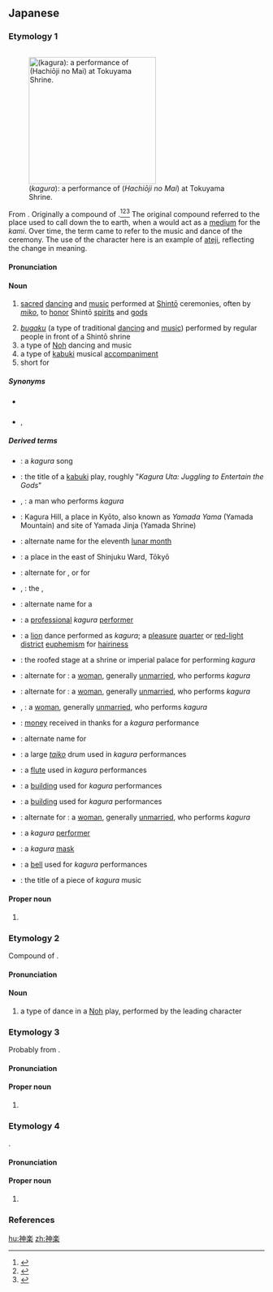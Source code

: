 ==Japanese==

===Etymology 1===
<div style="float:right;clear:none;">
{{wikipedia|lang=ja}}
{{wikipedia|Kagura}}
[[File:Tokuyamakagura.JPG|thumb|250px|{{lang|ja|神楽}} (''kagura''): a performance of {{lang|ja|八王子の舞}} (''Hachiōji no Mai'') at Tokuyama Shrine.]]
</div>
{{ja-kanjitab|かむ|k1=か|らく|k2=ぐら|yomi=irr|sort=かぐら|r=y}}
{{IPAchar|/kamukuɽa/ → /kankuɽa/ → /kanguɽa/ → /kaguɽa/}}

From {{etyl|ojp|ja|sort=かぐら}}. Originally a compound of {{compound|lang=ja|sort=かぐら|神|tr1=kamu|t1=spirit, god|座|tr2=kura|t2=seat}}.<ref name="KDJ">{{R:Kokugo Dai Jiten}}</ref><ref name="DJR">{{R:Daijirin}}</ref><ref name="DJS">{{R:Daijisen}}</ref> {{rendaku2|sort=かぐら|kura|gura}} The original compound referred to the place used to call down the {{m|ja|神|tr=kami||spirits and gods}} to earth, when a {{m|ja|巫女|tr=miko||[[shrine]] [[maiden]]}} would act as a [[medium]] for the ''kami''. Over time, the term came to refer to the music and dance of the ceremony. The use of the {{ja-l|楽}} character here is an example of [[ateji]], reflecting the change in meaning.

====Pronunciation====
{{ja-pron|y=i|acc=1|acc_ref=DJR|かぐら}}

====Noun====
{{ja-noun|かぐら}}

# {{lb|ja|sort=かぐら|Shinto}} [[sacred]] [[dancing]] and [[music]] performed at [[Shintō]] ceremonies, often by ''[[miko]]'', to [[honor]] Shintō [[spirit]]s and [[god]]s
# ''[[bugaku]]'' (a type of traditional [[dancing]] and [[music]]) performed by regular people in front of a Shintō shrine
# a type of [[Noh]] dancing and music
# a type of [[kabuki]] musical [[accompaniment]]
# short for {{m|ja|御神楽|tr=okagura||a flat-topped house initially built with one storey, with additional storeys added later}}

=====Synonyms=====
* {{sense|sacred dancing}} {{ja-r|神遊び|かみあそび}}
* {{sense|type of ''bugaku''}} {{ja-r|里神楽|さと かぐら}}, {{ja-r|太太神楽|だいだい かぐら}}

=====Derived terms=====
{{der-top}}
* {{ja-r|神楽歌|かぐら うた}}: a ''kagura'' song
* {{ja-r|神楽諷雲井曲毬|^かぐら ^うた ^くもい の ^きょくまり}}: the title of a [[kabuki]] play, roughly "''Kagura Uta: Juggling to Entertain the Gods''"
* {{ja-r|神楽男|かぐら お}}, {{ja-r|神楽男|かぐら おとこ}}: a man who performs ''kagura''
* {{ja-r|神楽岡|^かぐら ^おか}}: Kagura Hill, a place in Kyōto, also known as ''Yamada Yama'' (Yamada Mountain) and site of Yamada Jinja (Yamada Shrine)
* {{ja-r|神楽月|かぐらづき}}: alternate name for the eleventh [[lunar month]]
* {{ja-r|神楽坂|かぐらざか}}: a place in the east of Shinjuku Ward, Tōkyō
* {{ja-r|神楽笹|かぐらざさ}}: alternate for {{m|ja|阿亀笹|tr=okamezasa||{{taxlink|Shibataea kumasaca|species|noshow=1}}, a type of short leafy [[bamboo]]}}, or for {{m|ja|唐竹蘭|tr=tōchikuran||a type of [[orchid]], probably the {{vern|Yunnanese spring orchid}}, {{taxlink|Cymbidium goeringii|species|noshow=1}} ''subsp.'' goeringii ''var.'' forrestii}}
* {{ja-l|神楽桟}}, {{ja-r|神楽鮫|かぐらざめ}}: the {{vern|bluntnose sixgill shark}}, {{taxlink|Hexanchus griseus|species|noshow=1}}
* {{ja-r|神楽山|かぐらさん}}: alternate name for a {{m|ja|轆轤|tr=rokuro||[[windlass]]}}
* {{ja-r|神楽師|かぐらし}}: a [[professional]] ''kagura'' [[performer]]
* {{ja-r|神楽獅子|かぐらじし}}: a [[lion]] dance performed as ''kagura''; a [[pleasure]] [[quarter]] or [[red-light district]] [[euphemism]] for [[hairiness]]
* {{ja-r|神楽舎|かぐらしゃ}}: the roofed stage at a shrine or imperial palace for performing ''kagura''
* {{ja-r|神楽少女|かぐら おとめ}}: alternate for {{ja-r|神楽巫女}}: a [[woman]], generally [[unmarried]], who performs ''kagura''
* {{ja-r|神楽女|かぐらめ}}: alternate for {{ja-r|神楽巫女}}: a [[woman]], generally [[unmarried]], who performs ''kagura''
* {{ja-l|神楽巫女}}, {{ja-r|神楽神子|かぐら みこ}}: a [[woman]], generally [[unmarried]], who performs ''kagura''
* {{ja-r|神楽銭|かぐら せん}}: [[money]] received in thanks for a ''kagura'' performance
* {{ja-r|神楽草|かぐら そう}}: alternate name for {{m|ja|狐の孫|tr=kitsune no mago||{{taxlink|Justicia procumbens|species|noshow=1}}, also known as [[water willow]]}}
* {{ja-r|神楽太鼓|かぐらだいこ}}: a large ''[[taiko]]'' drum used in ''kagura'' performances
* {{ja-r|神楽笛|かぐらぶえ}}: a [[flute]] used in ''kagura'' performances
* {{ja-r|神楽殿|かぐら でん}}: a [[building]] used for ''kagura'' performances
* {{ja-r|神楽堂|かぐら どう}}: a [[building]] used for ''kagura'' performances
* {{ja-r|神楽姫|かぐらびめ}}: alternate for {{ja-r|神楽巫女}}: a [[woman]], generally [[unmarried]], who performs ''kagura''
* {{ja-r|神楽面|かぐら おもて}}: a ''kagura'' [[performer]]
* {{ja-r|神楽面|かぐら めん}}: a ''kagura'' [[mask]]
* {{ja-r|神楽鈴|かぐら すず}}: a [[bell]] used for ''kagura'' performances
* {{ja-r|神楽和琴秘譜|^かぐら ^わごん ^ひふ}}: the title of a piece of ''kagura'' music
{{der-bottom}}

====Proper noun====
{{ja-pos|proper|かぐら}}

# {{surname|lang=ja|sort=かぐら}}

===Etymology 2===
{{ja-kanjitab|かみ|がく|yomi=y}}
Compound of {{compound|lang=ja|sort=かみがく|神|tr1=kami|t1=spirit, god|楽|tr2=gaku|t2=music}}.

====Pronunciation====
{{ja-pron|y=y|かみがく}}

====Noun====
{{ja-noun|かみがく}}

# {{lb|ja|sort=かみがく|rare}} a type of dance in a [[Noh]] play, performed by the leading {{m|ja|翁|tr=okina||old man}} character

===Etymology 3===
{{ja-kanjitab|じん|らく|yomi=o}}
Probably from {{etyl|ltc|ja|sort=しんらく'}} {{m|ltc|神楽|tr=*jhin *lɑk|lit=god, spirit” + “happy; music}}.

====Pronunciation====
{{ja-pron|y=go|じんらく}}

====Proper noun====
{{ja-pos|proper|じんらく}}

# {{surname|lang=ja|sort=しんらく'}}

===Etymology 4===
{{ja-kanjitab|かむ|k1=か|らき|yomi=irr|sort=からき}}
{{unk.|lang=ja|sort=からき}}.

====Pronunciation====
{{ja-pron|y=i|からき}}

====Proper noun====
{{ja-pos|proper|からき}}

# {{surname|lang=ja|sort=からき}}

===References===
<references/>

[[hu:神楽]]
[[zh:神楽]]